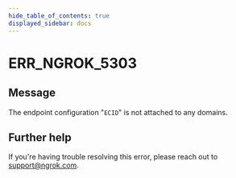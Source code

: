 ```yaml
---
hide_table_of_contents: true
displayed_sidebar: docs
---
```



# ERR_NGROK_5303

## Message

The endpoint configuration "`ECID`" is not attached to any domains.

<ErrorDetails error="err_ngrok_5303" />

## Further help

If you're having trouble resolving this error, please reach out to [support@ngrok.com](mailto:support@ngrok.com?subject=Help%20with%20ERR_NGROK_5303).

